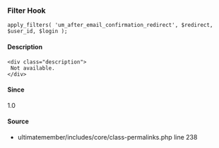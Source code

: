 
### Filter Hook    
    
```
apply_filters( 'um_after_email_confirmation_redirect', $redirect, $user_id, $login );
```

#### Description
    <div class="description">
     Not available.
    </div>

#### Since
<div class="description">
1.0
</div>

#### Source
  - <Link href="/developer/files/includes-core-class-permalinks#source-view.238">ultimatemember/includes/core/class-permalinks.php</Link> <Link href="/developer/files/includes-core-class-permalinks#source-view.238">line 238</Link>

